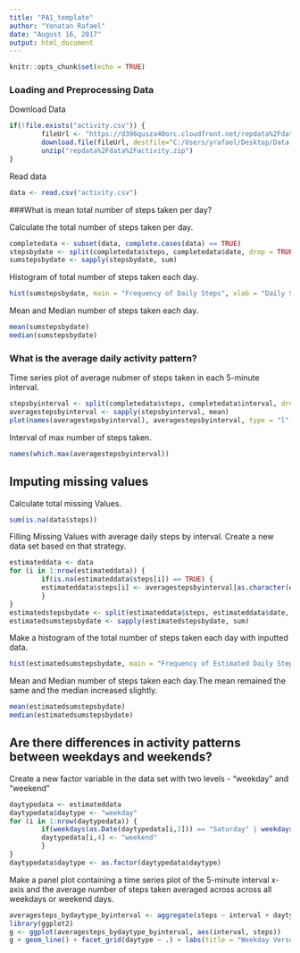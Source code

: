 ---
title: "PA1_template"
author: "Yonatan Rafael"
date: "August 16, 2017"
output: html_document
---

```{r setup, include=FALSE}
knitr::opts_chunk$set(echo = TRUE)
```

### Loading and Preprocessing Data

Download Data
```{r}
if(!file.exists("activity.csv")) {
        fileUrl <- "https://d396qusza40orc.cloudfront.net/repdata%2Fdata%2Factivity.zip"
        download.file(fileUrl, destfile="C:/Users/yrafael/Desktop/Data Science Course/Course Code/repdata%2Fdata%2Factivity.zip", mode = "wb")
        unzip("repdata%2Fdata%2Factivity.zip")
}
```

Read data
```{r}
data <- read.csv("activity.csv")
```

###What is mean total number of steps taken per day?

Calculate the total number of steps taken per day.
```{r}
completedata <- subset(data, complete.cases(data) == TRUE)
stepsbydate <- split(completedata$steps, completedata$date, drop = TRUE)
sumstepsbydate <- sapply(stepsbydate, sum)
```

Histogram of total number of steps taken each day.
```{r}
hist(sumstepsbydate, main = "Frequency of Daily Steps", xlab = "Daily Steps")
```

Mean and Median number of steps taken each day.
```{r}
mean(sumstepsbydate)
median(sumstepsbydate)
```


### What is the average daily activity pattern?

Time series plot of average nubmer of steps taken in each 5-minute interval.
```{r}
stepsbyinterval <- split(completedata$steps, completedata$interval, drop = TRUE)
averagestepsbyinterval <- sapply(stepsbyinterval, mean)
plot(names(averagestepsbyinterval), averagestepsbyinterval, type = "l", xlab = "Interval", ylab = "Average Daily Steps", main = "Average Daily Activity Pattern")
```

Interval of max number of steps taken.
```{r}
names(which.max(averagestepsbyinterval))
```

## Imputing missing values

Calculate total missing Values.
```{r}
sum(is.na(data$steps))
```

Filling Missing Values with average daily steps by interval. Create a new data set based on that strategy.
```{r}
estimateddata <- data
for (i in 1:nrow(estimateddata)) {
        if(is.na(estimateddata$steps[i]) == TRUE) {
        estimateddata$steps[i] <- averagestepsbyinterval[as.character(estimateddata[i,3])]
        }
}
estimatedstepsbydate <- split(estimateddata$steps, estimateddata$date, drop = TRUE)
estimatedsumstepsbydate <- sapply(estimatedstepsbydate, sum)
```

Make a histogram of the total number of steps taken each day with inputted data.
```{r}
hist(estimatedsumstepsbydate, main = "Frequency of Estimated Daily Steps", xlab = "Estimated Daily Steps")
```

Mean and Median number of steps taken each day.The mean remained the same and the median increased slightly.
```{r}
mean(estimatedsumstepsbydate)
median(estimatedsumstepsbydate)
```


## Are there differences in activity patterns between weekdays and weekends?

Create a new factor variable in the data set with two levels - "weekday" and "weekend"
```{r}
daytypedata <- estimateddata
daytypedata$daytype <- "weekday"
for (i in 1:nrow(daytypedata)) {
        if(weekdays(as.Date(daytypedata[i,2])) == "Saturday" | weekdays(as.Date(daytypedata[i,2])) == "Sunday") {
        daytypedata[i,4] <- "weekend"
        }
}
daytypedata$daytype <- as.factor(daytypedata$daytype)
```

Make a panel plot containing a time series plot of the 5-minute interval x-axis and the average number of steps taken averaged across across all weekdays or weekend days.

```{r}
averagesteps_bydaytype_byinterval <- aggregate(steps ~ interval + daytype, daytypedata, mean)
library(ggplot2)
g <- ggplot(averagesteps_bydaytype_byinterval, aes(interval, steps))
g + geom_line() + facet_grid(daytype ~ .) + labs(title = "Weekday Versus Weekend - Average Steps per Interval")
```






